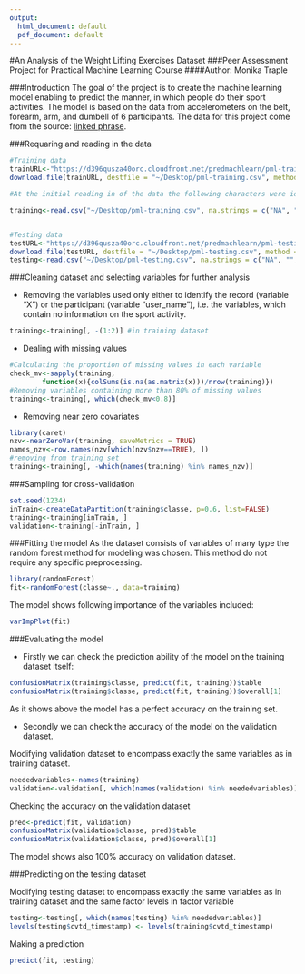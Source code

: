 ```yaml
---
output:
  html_document: default
  pdf_document: default
---
```

#An Analysis of the Weight Lifting Exercises Dataset
###Peer Assessment Project for Practical Machine Learning Course
####Author: Monika Traple


###Introduction
The goal of the project is to create the machine learning model enabling to predict the manner, in which people do their sport activities. The model is based on the data from accelerometers on the belt, forearm, arm, and dumbell of 6 participants. The data for this project come from the source: [linked phrase](http://groupware.les.inf.puc-rio.br/har).


###Requaring and reading in the data
```r
#Training data
trainURL<-"https://d396qusza40orc.cloudfront.net/predmachlearn/pml-training.csv"
download.file(trainURL, destfile = "~/Desktop/pml-training.csv", method = "curl")

#At the initial reading in of the data the following characters were identified as NA, ie. "NA", "", "DIV/0!". To deal with this problem the na.strings argument of read.csv function was used.

training<-read.csv("~/Desktop/pml-training.csv", na.strings = c("NA", "", "DIV/0!"))


#Testing data
testURL<-"https://d396qusza40orc.cloudfront.net/predmachlearn/pml-testing.csv"
download.file(testURL, destfile = "~/Desktop/pml-testing.csv", method = "curl")
testing<-read.csv("~/Desktop/pml-testing.csv", na.strings = c("NA", "", "DIV/0!"))
```


###Cleaning dataset and selecting variables for further analysis

- Removing the variables used only either to identify the record (variable "X") or the participant (variable "user_name"), i.e. the variables, which contain no information on the sport activity.
```r
training<-training[, -(1:2)] #in training dataset
```

- Dealing with missing values
```r
#Calculating the proportion of missing values in each variable
check_mv<-sapply(training,
        function(x){colSums(is.na(as.matrix(x)))/nrow(training)})
#Removing variables containing more than 80% of missing values
training<-training[, which(check_mv<0.8)]
```

- Removing near zero covariates
```r
library(caret)
nzv<-nearZeroVar(training, saveMetrics = TRUE)
names_nzv<-row.names(nzv[which(nzv$nzv==TRUE), ])
#removing from training set
training<-training[, -which(names(training) %in% names_nzv)]
```


###Sampling for cross-validation
```r
set.seed(1234)
inTrain<-createDataPartition(training$classe, p=0.6, list=FALSE)
training<-training[inTrain, ]
validation<-training[-inTrain, ]
```

###Fitting the model
As the dataset consists of variables of many type the random forest method for modeling was chosen. This method do not require any specific preprocessing.
```r
library(randomForest)
fit<-randomForest(classe~., data=training)
```

The model shows following importance of the variables included:
```r
varImpPlot(fit)
```

###Evaluating the model

- Firstly we can check the prediction ability of the model on the training dataset itself:
```r
confusionMatrix(training$classe, predict(fit, training))$table
confusionMatrix(training$classe, predict(fit, training))$overall[1]
```
As it shows above the model has a perfect accuracy on the training set.

- Secondly we can check the accuracy of the model on the validation dataset. 

Modifying validation dataset to encompass exactly the same variables as in training dataset.
```r
neededvariables<-names(training)
validation<-validation[, which(names(validation) %in% neededvariables)]
```

Checking the accuracy on the validation dataset
```r
pred<-predict(fit, validation)
confusionMatrix(validation$classe, pred)$table
confusionMatrix(validation$classe, pred)$overall[1]
```
The model shows also 100% accuracy on validation dataset.


###Predicting on the testing dataset

Modifying testing dataset to encompass exactly the same variables as in training dataset and the same factor levels in factor variable
```r
testing<-testing[, which(names(testing) %in% neededvariables)]
levels(testing$cvtd_timestamp) <- levels(training$cvtd_timestamp)
```

Making a prediction
```r
predict(fit, testing)
```










